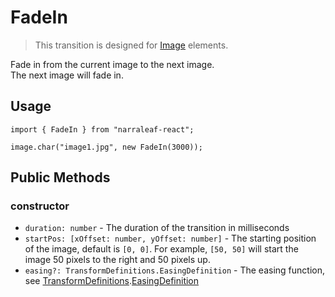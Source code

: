 # FadeIn

> This transition is designed for [Image](../../elements/image) elements.

Fade in from the current image to the next image.  
The next image will fade in.

## Usage

```tsx
import { FadeIn } from "narraleaf-react";

image.char("image1.jpg", new FadeIn(3000));
```

## Public Methods

### constructor

- `duration: number` - The duration of the transition in milliseconds
- `startPos: [xOffset: number, yOffset: number]` - The starting position of the image, default is `[0, 0]`. For example, `[50, 50]` will start the image 50 pixels to the right and 50 pixels up.
- `easing?: TransformDefinitions.EasingDefinition` - The easing function, see [TransformDefinitions](../../types/TransformDefinitions).[EasingDefinition](../../types/TransformDefinitions#EasingDefinition)


